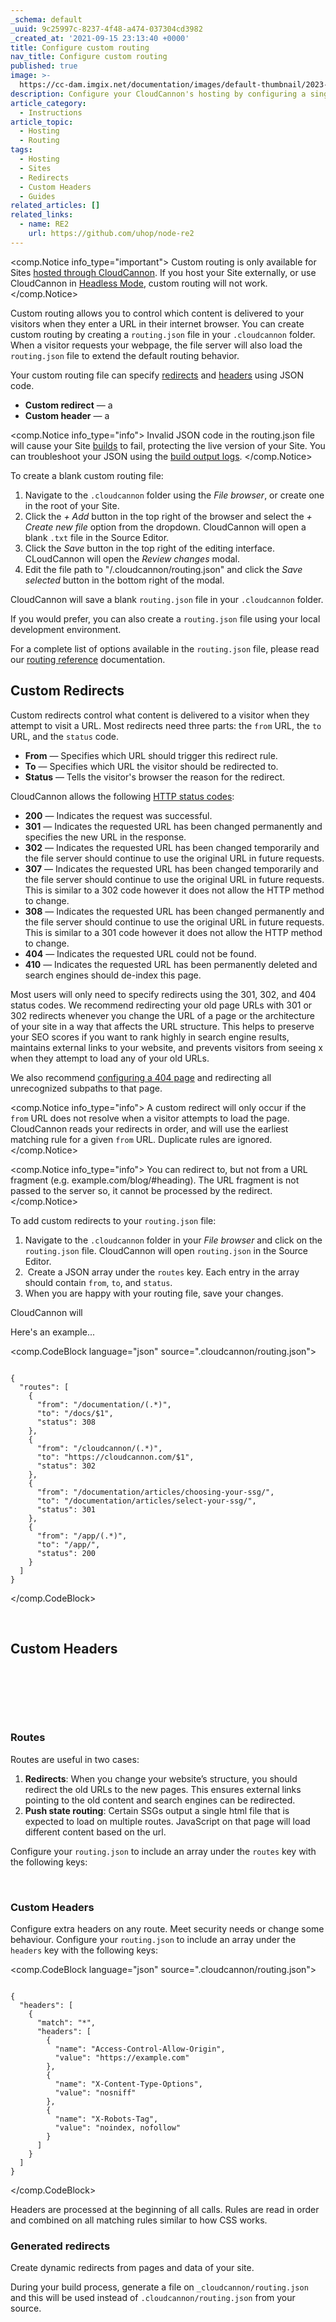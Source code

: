 ```yaml
---
_schema: default
_uuid: 9c25997c-8237-4f48-a474-037304cd3982
_created_at: '2021-09-15 23:13:40 +0000'
title: Configure custom routing
nav_title: Configure custom routing
published: true
image: >-
  https://cc-dam.imgix.net/documentation/images/default-thumbnail/2023-Q4/CloudCannon-Documentation-Thumbnail.png
description: Configure your CloudCannon's hosting by configuring a single json file.
article_category:
  - Instructions
article_topic:
  - Hosting
  - Routing
tags:
  - Hosting
  - Sites
  - Redirects
  - Custom Headers
  - Guides
related_articles: []
related_links:
  - name: RE2
    url: https://github.com/uhop/node-re2
---
```

<comp.Notice info_type="important">
  Custom routing is only available for Sites [hosted through CloudCannon](/documentation/articles/what-is-web-hosting/#hosting-on-cloud-cannon). If you host your Site externally, or use CloudCannon in [Headless Mode](/documentation/articles/what-is-headless-mode/), custom routing will not work.
</comp.Notice>

Custom routing allows you to control which content is delivered to your visitors when they enter a URL in their internet browser. You can create custom routing by creating a `routing.json` file in your `.cloudcannon` folder. When a visitor requests your webpage, the file server will also load the `routing.json` file to extend the default routing behavior.

Your custom routing file can specify [redirects](/documentation/articles/configure-custom-routing/#custom-redirects) and [headers](/documentation/articles/configure-custom-routing/#custom-headers) using JSON code.

* **Custom redirect** — a
* **Custom header** — a

<comp.Notice info_type="info">
  Invalid JSON code in the routing.json file will cause your Site [builds](/documentation/articles/what-is-a-site-build/) to fail, protecting the live version of your Site. You can troubleshoot your JSON using the [build output logs](/documentation/articles/what-is-a-site-build/#reading-your-build-output-logs).
</comp.Notice>

To create a blank custom routing file:

1. Navigate to the `.cloudcannon` folder using the *File browser*, or create one in the root of your Site.
2. Click the *\+ Add* button in the top right of the browser and select the *\+ Create new file* option from the dropdown. CloudCannon will open a blank `.txt` file in the Source Editor.
3. Click the *Save* button in the top right of the editing interface. CLoudCannon will open the *Review changes* modal.
4. Edit the file path to "/.cloudcannon/routing.json" and click the *Save selected* button in the bottom right of the modal.

CloudCannon will save a blank `routing.json` file in your `.cloudcannon` folder.

If you would prefer, you can also create a `routing.json` file using your local development environment.

For a complete list of options available in the `routing.json` file, please read our [routing reference](/documentation/articles/routing-reference/) documentation.

## Custom Redirects

Custom redirects control what content is delivered to a visitor when they attempt to visit a URL. Most redirects need three parts: the `from` URL, the `to` URL, and the `status` code.

* **From** — Specifies which URL should trigger this redirect rule.
* **To** — Specifies which URL the visitor should be redirected to.
* **Status** — Tells the visitor's browser the reason for the redirect.

CloudCannon allows the following [HTTP status codes](https://en.wikipedia.org/wiki/List_of_HTTP_status_codes):

* **200** — Indicates the request was successful.
* **301** — Indicates the requested URL has been changed permanently and specifies the new URL in the response.
* **302** — Indicates the requested URL has been changed temporarily and the file server should continue to use the original URL in future requests.
* **307** — Indicates the requested URL has been changed temporarily and the file server should continue to use the original URL in future requests. This is similar to a 302 code however it does not allow the HTTP method to change.
* **308** — Indicates the requested URL has been changed permanently and the file server should continue to use the original URL in future requests. This is similar to a 301 code however it does not allow the HTTP method to change.
* **404** — Indicates the requested URL could not be found.
* **410** — Indicates the requested URL has been permanently deleted and search engines should de-index this page.

Most users will only need to specify redirects using the 301, 302, and 404 status codes. We recommend redirecting your old page URLs with 301 or 302 redirects whenever you change the URL of a page or the architecture of your site in a way that affects the URL structure. This helps to preserve your SEO scores if you want to rank highly in search engine results, maintains external links to your website, and prevents visitors from seeing x when they attempt to load any of your old URLs.

We also recommend [configuring a 404 page](/documentation/articles/configure-a-404-page/) and redirecting all unrecognized subpaths to that page.

<comp.Notice info_type="info">
  A custom redirect will only occur if the `from` URL does not resolve when a visitor attempts to load the page. CloudCannon reads your redirects in order, and will use the earliest matching rule for a given `from` URL. Duplicate rules are ignored.
</comp.Notice>

<comp.Notice info_type="info">
  You can redirect to, but not from a URL fragment (e.g. example.com/blog/#heading). The URL fragment is not passed to the server so, it cannot be processed by the redirect.
</comp.Notice>

To add custom redirects to your `routing.json` file:

1. Navigate to the `.cloudcannon` folder in your *File browser* and click on the `routing.json` file. CloudCannon will open `routing.json` in the Source Editor.
2. &nbsp;Create a JSON array under the `routes` key. Each entry in the array should contain `from`, `to`, and `status`.
3. When you are happy with your routing file, save your changes.

CloudCannon will

Here's an example...

<comp.CodeBlock language="json" source=".cloudcannon/routing.json">
```

{
  "routes": [
    {
      "from": "/documentation/(.*)",
      "to": "/docs/$1",
      "status": 308
    },
    {
      "from": "/cloudcannon/(.*)",
      "to": "https://cloudcannon.com/$1",
      "status": 302
    },
    {
      "from": "/documentation/articles/choosing-your-ssg/",
      "to": "/documentation/articles/select-your-ssg/",
      "status": 301
    },
    {
      "from": "/app/(.*)",
      "to": "/app/",
      "status": 200
    }
  ]
}

```
</comp.CodeBlock>

&nbsp;

## Custom Headers

&nbsp;

&nbsp;

&nbsp;

### Routes

Routes are useful in two cases:

1. **Redirects**: When you change your website’s structure, you should redirect the old URLs to the new pages. This ensures external links pointing to the old content and search engines can be redirected.
2. **Push state routing**: Certain SSGs output a single html file that is expected to load on multiple routes. JavaScript on that page will load different content based on the url.

Configure your `routing.json` to include an array under the `routes` key with the following keys:

&nbsp;

### Custom Headers

Configure extra headers on any route. Meet security needs or change some behaviour. Configure your `routing.json` to include an array under the `headers` key with the following keys:

<comp.CodeBlock language="json" source=".cloudcannon/routing.json">
```

{
  "headers": [
    {
      "match": "*",
      "headers": [
        {
          "name": "Access-Control-Allow-Origin",
          "value": "https://example.com"
        },
        {
          "name": "X-Content-Type-Options",
          "value": "nosniff"
        },
        {
          "name": "X-Robots-Tag",
          "value": "noindex, nofollow"
        }
      ]
    }
  ]
}

```
</comp.CodeBlock>

Headers are processed at the beginning of all calls. Rules are read in order and combined on all matching rules similar to how CSS works.

### Generated redirects

Create dynamic redirects from pages and data of your site.

During your build process, generate a file on `_cloudcannon/routing.json` and this will be used instead of `.cloudcannon/routing.json` from your source.